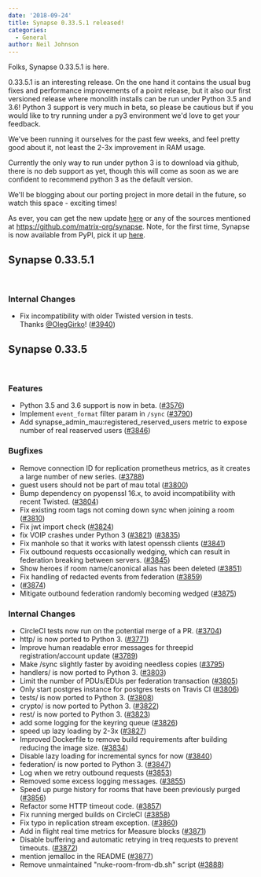 ```yaml
---
date: '2018-09-24'
title: Synapse 0.33.5.1 released!
categories:
  - General
author: Neil Johnson
---
```


Folks, Synapse 0.33.5.1 is here.

0.33.5.1 is an interesting release. On the one hand it contains the usual bug fixes and performance improvements of a point release, but it also our first versioned release where monolith installs can be run under Python 3.5 and 3.6! Python 3 support is very much in beta, so please be cautious but if you would like to try running under a py3 environment we'd love to get your feedback.

We've been running it ourselves for the past few weeks, and feel pretty good about it, not least the 2-3x improvement in RAM usage.

Currently the only way to run under python 3 is to download via github, there is no deb support as yet, though this will come as soon as we are confident to recommend python 3 as the default version.

We'll be blogging about our porting project in more detail in the future, so watch this space - exciting times!

As ever, you can get the new update <a href="https://github.com/matrix-org/synapse/releases/tag/v0.33.5.1">here</a> or any of the sources mentioned at <a href="https://github.com/matrix-org/synapse">https://github.com/matrix-org/synapse</a>. Note, for the first time, Synapse is now available from PyPI, pick it up <a href="https://pypi.org/project/matrix-synapse/">here</a>.
<h3></h3>
<h2>Synapse 0.33.5.1</h2>
&nbsp;
<h3>Internal Changes</h3>
<ul>
 	<li>Fix incompatibility with older Twisted version in tests. Thanks <a class="user-mention" href="https://github.com/OlegGirko" data-hovercard-user-id="6013515" data-octo-click="hovercard-link-click" data-octo-dimensions="link_type:self" aria-describedby="hovercard-aria-description">@OlegGirko</a>! (<a href="https://github.com/matrix-org/synapse/issues/3940">#3940</a>)</li>
</ul>
<h2>Synapse 0.33.5</h2>
&nbsp;
<h3>Features</h3>
<ul>
 	<li>Python 3.5 and 3.6 support is now in beta. (<a href="https://github.com/matrix-org/synapse/issues/3576">#3576</a>)</li>
 	<li>Implement <code>event_format</code> filter param in <code>/sync</code> (<a href="https://github.com/matrix-org/synapse/issues/3790">#3790</a>)</li>
 	<li>Add synapse_admin_mau:registered_reserved_users metric to expose number of real reaserved users (<a href="https://github.com/matrix-org/synapse/issues/3846">#3846</a>)</li>
</ul>
<h3>Bugfixes</h3>
<ul>
 	<li>Remove connection ID for replication prometheus metrics, as it creates a large number of new series. (<a href="https://github.com/matrix-org/synapse/issues/3788">#3788</a>)</li>
 	<li>guest users should not be part of mau total (<a href="https://github.com/matrix-org/synapse/issues/3800">#3800</a>)</li>
 	<li>Bump dependency on pyopenssl 16.x, to avoid incompatibility with recent Twisted. (<a href="https://github.com/matrix-org/synapse/issues/3804">#3804</a>)</li>
 	<li>Fix existing room tags not coming down sync when joining a room (<a href="https://github.com/matrix-org/synapse/issues/3810">#3810</a>)</li>
 	<li>Fix jwt import check (<a href="https://github.com/matrix-org/synapse/issues/3824">#3824</a>)</li>
 	<li>fix VOIP crashes under Python 3 (<a class="issue-link js-issue-link" href="https://github.com/matrix-org/synapse/issues/3821" data-error-text="Failed to load issue title" data-id="358016305" data-permission-text="Issue title is private" data-url="https://github.com/matrix-org/synapse/issues/3821">#3821</a>) (<a href="https://github.com/matrix-org/synapse/issues/3835">#3835</a>)</li>
 	<li>Fix manhole so that it works with latest openssh clients (<a href="https://github.com/matrix-org/synapse/issues/3841">#3841</a>)</li>
 	<li>Fix outbound requests occasionally wedging, which can result in federation breaking between servers. (<a href="https://github.com/matrix-org/synapse/issues/3845">#3845</a>)</li>
 	<li>Show heroes if room name/canonical alias has been deleted (<a href="https://github.com/matrix-org/synapse/issues/3851">#3851</a>)</li>
 	<li>Fix handling of redacted events from federation (<a href="https://github.com/matrix-org/synapse/issues/3859">#3859</a>)</li>
 	<li>(<a href="https://github.com/matrix-org/synapse/issues/3874">#3874</a>)</li>
 	<li>Mitigate outbound federation randomly becoming wedged (<a href="https://github.com/matrix-org/synapse/issues/3875">#3875</a>)</li>
</ul>
<h3>Internal Changes</h3>
<ul>
 	<li>CircleCI tests now run on the potential merge of a PR. (<a href="https://github.com/matrix-org/synapse/issues/3704">#3704</a>)</li>
 	<li>http/ is now ported to Python 3. (<a href="https://github.com/matrix-org/synapse/issues/3771">#3771</a>)</li>
 	<li>Improve human readable error messages for threepid registration/account update (<a href="https://github.com/matrix-org/synapse/issues/3789">#3789</a>)</li>
 	<li>Make /sync slightly faster by avoiding needless copies (<a href="https://github.com/matrix-org/synapse/issues/3795">#3795</a>)</li>
 	<li>handlers/ is now ported to Python 3. (<a href="https://github.com/matrix-org/synapse/issues/3803">#3803</a>)</li>
 	<li>Limit the number of PDUs/EDUs per federation transaction (<a href="https://github.com/matrix-org/synapse/issues/3805">#3805</a>)</li>
 	<li>Only start postgres instance for postgres tests on Travis CI (<a href="https://github.com/matrix-org/synapse/issues/3806">#3806</a>)</li>
 	<li>tests/ is now ported to Python 3. (<a href="https://github.com/matrix-org/synapse/issues/3808">#3808</a>)</li>
 	<li>crypto/ is now ported to Python 3. (<a href="https://github.com/matrix-org/synapse/issues/3822">#3822</a>)</li>
 	<li>rest/ is now ported to Python 3. (<a href="https://github.com/matrix-org/synapse/issues/3823">#3823</a>)</li>
 	<li>add some logging for the keyring queue (<a href="https://github.com/matrix-org/synapse/issues/3826">#3826</a>)</li>
 	<li>speed up lazy loading by 2-3x (<a href="https://github.com/matrix-org/synapse/issues/3827">#3827</a>)</li>
 	<li>Improved Dockerfile to remove build requirements after building reducing the image size. (<a href="https://github.com/matrix-org/synapse/issues/3834">#3834</a>)</li>
 	<li>Disable lazy loading for incremental syncs for now (<a href="https://github.com/matrix-org/synapse/issues/3840">#3840</a>)</li>
 	<li>federation/ is now ported to Python 3. (<a href="https://github.com/matrix-org/synapse/issues/3847">#3847</a>)</li>
 	<li>Log when we retry outbound requests (<a href="https://github.com/matrix-org/synapse/issues/3853">#3853</a>)</li>
 	<li>Removed some excess logging messages. (<a href="https://github.com/matrix-org/synapse/issues/3855">#3855</a>)</li>
 	<li>Speed up purge history for rooms that have been previously purged (<a href="https://github.com/matrix-org/synapse/issues/3856">#3856</a>)</li>
 	<li>Refactor some HTTP timeout code. (<a href="https://github.com/matrix-org/synapse/issues/3857">#3857</a>)</li>
 	<li>Fix running merged builds on CircleCI (<a href="https://github.com/matrix-org/synapse/issues/3858">#3858</a>)</li>
 	<li>Fix typo in replication stream exception. (<a href="https://github.com/matrix-org/synapse/issues/3860">#3860</a>)</li>
 	<li>Add in flight real time metrics for Measure blocks (<a href="https://github.com/matrix-org/synapse/issues/3871">#3871</a>)</li>
 	<li>Disable buffering and automatic retrying in treq requests to prevent timeouts. (<a href="https://github.com/matrix-org/synapse/issues/3872">#3872</a>)</li>
 	<li>mention jemalloc in the README (<a href="https://github.com/matrix-org/synapse/issues/3877">#3877</a>)</li>
 	<li>Remove unmaintained "nuke-room-from-db.sh" script (<a href="https://github.com/matrix-org/synapse/issues/3888">#3888</a>)</li>
</ul>
